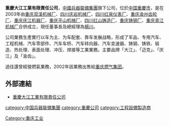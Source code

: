 '''重慶大江工業有限責任公司'''，[[中國兵器裝備集團|中國兵器裝備集團]]旗下公司，位於[[中国|中国]][[重慶市|重慶市]]，是在2003年由[[重庆双溪机械厂|重庆双溪机械厂]]、[[四川庆岩机械厂|四川庆岩机械厂]]、[[四川红泉仪表厂|四川红泉仪表厂]]、[[重庆渝州齿轮厂|重庆渝州齿轮厂]]、[[重庆庆江机器厂|重庆庆江机器厂]]、[[重庆平山机械厂|重庆平山机械厂]]、[[四川红山铸造厂|四川红山铸造厂]]、[[重庆铸钢厂|重庆铸钢厂]]、[[重庆青江机械厂|重庆青江机械厂]]合併成立，現任董事長及總經理為[[楊川|楊川]]。

公司業務生產實行以车为主、为车配套、靠车发展战略，形成了军品、专用汽车、工程机械、汽车零部件、汽车车桥、汽车转向器、汽车变速器、铸钢、铸铁、锻造、热处理、表面处理、冲压、焊接等工業業務。主要品牌「大江」、「迈克」、「庆江」及「渝齿」。

過往還曾經營燃氣業務，2002年該業務出售給[[重庆燃气集团|重庆燃气集团]]。

==外部連結==
*[https://web.archive.org/web/20181203111215/http://www.cqdjgy.com/ 重慶大江工業有限責任公司]
 
[[category:中国兵器裝備集團|category:中国兵器裝備集團]]
[[category:重慶公司|category:重慶公司]]
[[category:工程設備製造商|category:工程設備製造商]]
[[Category:重庆工业|Category:重庆工业]]